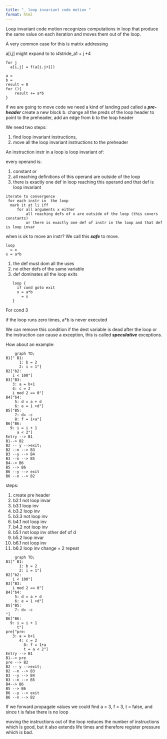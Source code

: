```yaml
---
title: "_ loop invariant code motion "
format: html
---
```


Loop invariant code motion recognizes computations in loop that produce the same value on each iteration  and moves them out of the loop.

A very common case for this is matrix addressing 

a[i,j] might expand to  to i*4*stride_a1 + j *4 


```
for j 
  a[i,j] = f(a[i.j+1])
```



```
a = 
b = 
result = 0
for (){
    result += a*b
}
```

if we are going to move code we need a kind of landing pad called a ***pre-header***
create a new block b.  change all the preds of the loop header to point to the preheader, add an edge from b to the loop header

We need two steps:

1) find loop invariant instructions, 
2) move all the loop invariant instructions to the preheader 

An instruction instr in a loop is loop invariant of:

every operand is:

1) constant or 
1) all reaching definitions of this operand are outside of the loop
1) there is exactly one def in loop reaching this operand and that def is loop invariant 


```
iterate to convergence
 for each instr in  the loop
  mark it at li iff 
     for all arguments x either
         all reaching defs of x are outside of the loop (this covers constants)
         or there is exactly one def of instr in the loop and that def is loop invar
```

when is ok to move an instr? We call this ***safe*** to move.

```
loop
  = x
x = a*b 
```

1) the def must dom all the uses 
1) no other defs of the same variable
1) def dominates all the loop exits 

```
   loop {
     if cond goto exit
     x = a*b 
       = x
   }
```

For cond 3 

if the loop runs zero times, a*b is never executed

We can remove this condition if the dest variable is dead after the loop or the instruction can cause a exception, this is called ***speculative*** exceptions.


How about an example:

```mermaid
    graph TD;
B1[" B1:
      1: b = 2
      2: i = 1"]
B2["b2:
   i < 100"]
B3["B3:
   3: a = b+1
   4: c = 2
   i mod 2 == 0"]
B4["b4: 
    5: d = a + d 
    6: e = 1 +d"]
B5["B5:
    7: d= -c
    8: f = 1+a"]
B6["B6:
  9: i = i + 1
     a < 2"]
Entry --> B1
B1--> B2
B2 -- y -->exit;
B2 --n --> B3
B3 --y --> B4
B3 --n --> B5
B4--> B6
B5 --> B6
B6 --y --> exit
B6 --n --> B2

```

steps:

1) create pre header 
1) b2.1 not loop invar
1) b3.1 loop inv 
1) b3.2 loop inv
1) b3.3 not loop inv
1) b4.1 not loop inv
1) b4.2 not loop inv 
1) b5.1 not loop inv other def of d 
1) b5.2 loop invar
1) b6.1 not loop inv 
1) b6.2 loop inv 
change = 2
repeat 

```mermaid
    graph TD;
B1[" B1:
      1: b = 2
      2: i = 1"]
B2["b2:
   i < 100"]
B3["B3:
   i mod 2 == 0"]
B4["b4: 
    5: d = a + d 
    6: e = 1 +d"]
B5["B5:
    7: d= -c
"]
B6["B6:
  9: i = i + 1
     t"]
pre["pre:
   3: a = b+1
      4: c = 2
        8: f = 1+a
        t = a < 2"]
Entry --> B1
B1--> pre
pre --> B2
B2 -- y -->exit;
B2 --n --> B3
B3 --y --> B4
B3 --n --> B5
B4--> B6
B5 --> B6
B6 --y --> exit
B6 --n --> B2

```


If we forward propagate values we could find a = 3, f = 3, t = false, and since t is false there is no loop

moving the instructions out of the loop reduces the number of instructions which is good, but it also extends life times and therefore register pressure which is bad. 